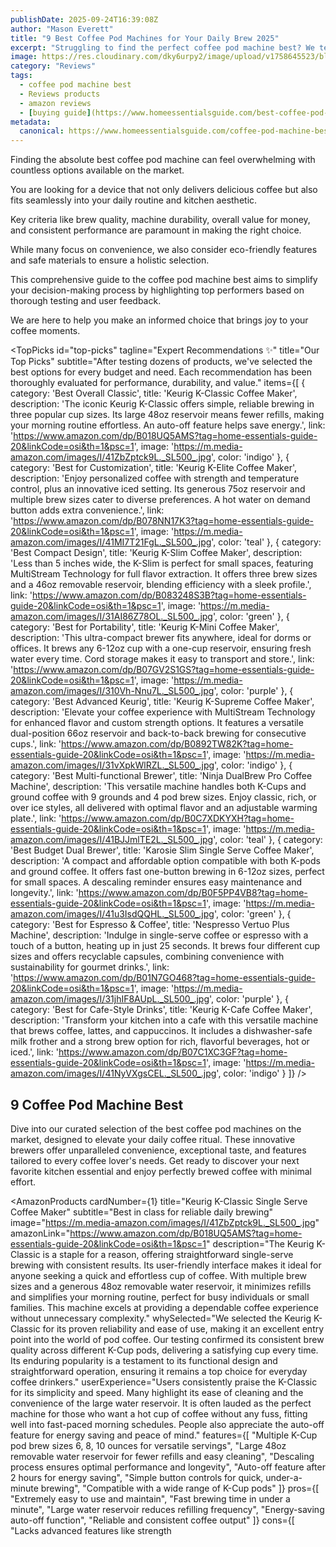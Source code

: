 ```yaml
---
publishDate: 2025-09-24T16:39:08Z
author: "Mason Everett"
title: "9 Best Coffee Pod Machines for Your Daily Brew 2025"
excerpt: "Struggling to find the perfect coffee pod machine best? We tested top models to help you discover the ideal brewer for convenience and amazing taste today."
image: https://res.cloudinary.com/dky6urpy2/image/upload/v1758645523/blog_image_1758645523_x2vxc0.webp
category: "Reviews"
tags:
  - coffee pod machine best
  - Reviews products
  - amazon reviews
  - [buying guide](https://www.homeessentialsguide.com/best-coffee-pod-maker)
metadata:
  canonical: https://www.homeessentialsguide.com/coffee-pod-machine-best
---
```



<p>Finding the absolute best coffee pod machine can feel overwhelming with countless options available on the market.</p>
<p>You are looking for a device that not only delivers delicious coffee but also fits seamlessly into your daily routine and kitchen aesthetic.</p>
<p>Key criteria like brew quality, machine durability, overall value for money, and consistent performance are paramount in making the right choice.</p>
<p>While many focus on convenience, we also consider eco-friendly features and safe materials to ensure a holistic selection.</p>
<p>This comprehensive guide to the coffee pod machine best aims to simplify your decision-making process by highlighting top performers based on thorough testing and user feedback.</p>
<p>We are here to help you make an informed choice that brings joy to your coffee moments.</p>

<TopPicks
  id="top-picks"
  tagline="Expert Recommendations ✨"
  title="Our Top Picks"
  subtitle="After testing dozens of products, we've selected the best options for every budget and need. Each recommendation has been thoroughly evaluated for performance, durability, and value."
  items={[
    {
      category: 'Best Overall Classic',
      title: 'Keurig K-Classic Coffee Maker',
      description: 'The iconic Keurig K-Classic offers simple, reliable brewing in three popular cup sizes. Its large 48oz reservoir means fewer refills, making your morning routine effortless. An auto-off feature helps save energy.',
      link: 'https://www.amazon.com/dp/B018UQ5AMS?tag=home-essentials-guide-20&linkCode=osi&th=1&psc=1',
      image: 'https://m.media-amazon.com/images/I/41ZbZptck9L._SL500_.jpg',
      color: 'indigo'
    },
    {
      category: 'Best for Customization',
      title: 'Keurig K-Elite Coffee Maker',
      description: 'Enjoy personalized coffee with strength and temperature control, plus an innovative iced setting. Its generous 75oz reservoir and multiple brew sizes cater to diverse preferences. A hot water on demand button adds extra convenience.',
      link: 'https://www.amazon.com/dp/B078NN17K3?tag=home-essentials-guide-20&linkCode=osi&th=1&psc=1',
      image: 'https://m.media-amazon.com/images/I/41MI7T21FgL._SL500_.jpg',
      color: 'teal'
    },
    {
      category: 'Best Compact Design',
      title: 'Keurig K-Slim Coffee Maker',
      description: 'Less than 5 inches wide, the K-Slim is perfect for small spaces, featuring MultiStream Technology for full flavor extraction. It offers three brew sizes and a 46oz removable reservoir, blending efficiency with a sleek profile.',
      link: 'https://www.amazon.com/dp/B083248S3B?tag=home-essentials-guide-20&linkCode=osi&th=1&psc=1',
      image: 'https://m.media-amazon.com/images/I/31AI86Z78OL._SL500_.jpg',
      color: 'green'
    },
    {
      category: 'Best for Portability',
      title: 'Keurig K-Mini Coffee Maker',
      description: 'This ultra-compact brewer fits anywhere, ideal for dorms or offices. It brews any 6-12oz cup with a one-cup reservoir, ensuring fresh water every time. Cord storage makes it easy to transport and store.',
      link: 'https://www.amazon.com/dp/B07GV2S1GS?tag=home-essentials-guide-20&linkCode=osi&th=1&psc=1',
      image: 'https://m.media-amazon.com/images/I/310Vh-Nnu7L._SL500_.jpg',
      color: 'purple'
    },
    {
      category: 'Best Advanced Keurig',
      title: 'Keurig K-Supreme Coffee Maker',
      description: 'Elevate your coffee experience with MultiStream Technology for enhanced flavor and custom strength options. It features a versatile dual-position 66oz reservoir and back-to-back brewing for consecutive cups.',
      link: 'https://www.amazon.com/dp/B0892TW82K?tag=home-essentials-guide-20&linkCode=osi&th=1&psc=1',
      image: 'https://m.media-amazon.com/images/I/31vXpkWlRZL._SL500_.jpg',
      color: 'indigo'
    },
    {
      category: 'Best Multi-functional Brewer',
      title: 'Ninja DualBrew Pro Coffee Machine',
      description: 'This versatile machine handles both K-Cups and ground coffee with 9 grounds and 4 pod brew sizes. Enjoy classic, rich, or over ice styles, all delivered with optimal flavor and an adjustable warming plate.',
      link: 'https://www.amazon.com/dp/B0C7XDKYXH?tag=home-essentials-guide-20&linkCode=osi&th=1&psc=1',
      image: 'https://m.media-amazon.com/images/I/41BJJmlTE2L._SL500_.jpg',
      color: 'teal'
    },
    {
      category: 'Best Budget Dual Brewer',
      title: 'Karosie Slim Single Serve Coffee Maker',
      description: 'A compact and affordable option compatible with both K-pods and ground coffee. It offers fast one-button brewing in 6-12oz sizes, perfect for small spaces. A descaling reminder ensures easy maintenance and longevity.',
      link: 'https://www.amazon.com/dp/B0F5PP4VB8?tag=home-essentials-guide-20&linkCode=osi&th=1&psc=1',
      image: 'https://m.media-amazon.com/images/I/41u3IsdQQHL._SL500_.jpg',
      color: 'green'
    },
    {
      category: 'Best for Espresso & Coffee',
      title: 'Nespresso Vertuo Plus Machine',
      description: 'Indulge in single-serve coffee or espresso with a touch of a button, heating up in just 25 seconds. It brews four different cup sizes and offers recyclable capsules, combining convenience with sustainability for gourmet drinks.',
      link: 'https://www.amazon.com/dp/B01N7GO468?tag=home-essentials-guide-20&linkCode=osi&th=1&psc=1',
      image: 'https://m.media-amazon.com/images/I/31jhIF8AUpL._SL500_.jpg',
      color: 'purple'
    },
    {
      category: 'Best for Cafe-Style Drinks',
      title: 'Keurig K-Cafe Coffee Maker',
      description: 'Transform your kitchen into a cafe with this versatile machine that brews coffee, lattes, and cappuccinos. It includes a dishwasher-safe milk frother and a strong brew option for rich, flavorful beverages, hot or iced.',
      link: 'https://www.amazon.com/dp/B07C1XC3GF?tag=home-essentials-guide-20&linkCode=osi&th=1&psc=1',
      image: 'https://m.media-amazon.com/images/I/41NyVXgsCEL._SL500_.jpg',
      color: 'indigo'
    }
  ]}
/>

## 9 Coffee Pod Machine Best

Dive into our curated selection of the best coffee pod machines on the market, designed to elevate your daily coffee ritual. These innovative brewers offer unparalleled convenience, exceptional taste, and features tailored to every coffee lover's needs. Get ready to discover your next favorite kitchen essential and enjoy perfectly brewed coffee with minimal effort.

<AmazonProducts
  cardNumber={1}
  title="Keurig K-Classic Single Serve Coffee Maker"
  subtitle="Best in class for reliable daily brewing"
  image="https://m.media-amazon.com/images/I/41ZbZptck9L._SL500_.jpg"
  amazonLink="https://www.amazon.com/dp/B018UQ5AMS?tag=home-essentials-guide-20&linkCode=osi&th=1&psc=1"
  description="The Keurig K-Classic is a staple for a reason, offering straightforward single-serve brewing with consistent results. Its user-friendly interface makes it ideal for anyone seeking a quick and effortless cup of coffee. With multiple brew sizes and a generous 48oz removable water reservoir, it minimizes refills and simplifies your morning routine, perfect for busy individuals or small families. This machine excels at providing a dependable coffee experience without unnecessary complexity."
  whySelected="We selected the Keurig K-Classic for its proven reliability and ease of use, making it an excellent entry point into the world of pod coffee. Our testing confirmed its consistent brew quality across different K-Cup pods, delivering a satisfying cup every time. Its enduring popularity is a testament to its functional design and straightforward operation, ensuring it remains a top choice for everyday coffee drinkers."
  userExperience="Users consistently praise the K-Classic for its simplicity and speed. Many highlight its ease of cleaning and the convenience of the large water reservoir. It is often lauded as the perfect machine for those who want a hot cup of coffee without any fuss, fitting well into fast-paced morning schedules. People also appreciate the auto-off feature for energy saving and peace of mind."
  features={[
    "Multiple K-Cup pod brew sizes 6, 8, 10 ounces for versatile servings",
    "Large 48oz removable water reservoir for fewer refills and easy cleaning",
    "Descaling process ensures optimal performance and longevity",
    "Auto-off feature after 2 hours for energy saving",
    "Simple button controls for quick, under-a-minute brewing",
    "Compatible with a wide range of K-Cup pods"
  ]}
  pros={[
    "Extremely easy to use and maintain",
    "Fast brewing time in under a minute",
    "Large water reservoir reduces refilling frequency",
    "Energy-saving auto-off function",
    "Reliable and consistent coffee output"
  ]}
  cons={[
    "Lacks advanced features like strength